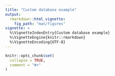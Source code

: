 ```yaml
---
title: "Custom database example"
output: 
  rmarkdown::html_vignette:
    fig_path: "man/figures"
vignette: >
  %\VignetteIndexEntry{Custom database example}
  %\VignetteEngine{knitr::rmarkdown}
  %\VignetteEncoding{UTF-8}
---
```


```r
knitr::opts_chunk$set(
  collapse = TRUE,
  comment = "#>"
)
```